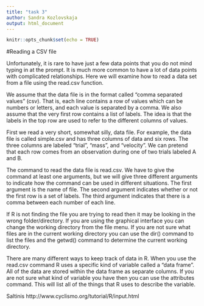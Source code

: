 ```yaml
---
title: "task 3"
author: Sandra Kozlovskaja
output: html_document
---
```


```r
knitr::opts_chunk$set(echo = TRUE)
```

#Reading a CSV file

Unfortunately, it is rare to have just a few data points that you do not mind 
typing in at the prompt. It is much more common to have a lot of data points with 
complicated relationships. Here we will examine how to read a data set from a file 
using the read.csv function.

We assume that the data file is in the format called "comma separated values" (csv).
That is, each line contains a row of values which can be numbers or letters, and 
each value is separated by a comma. We also assume that the very first row contains
a list of labels. The idea is that the labels in the top row are used to refer to
the different columns of values.

First we read a very short, somewhat silly, data file. For example, the data file 
is called simple.csv and has three columns of data and six rows. The three columns are
labeled "trial", "mass", and "velocity". We can pretend that each row comes from 
an observation during one of two trials labeled A and B.

The command to read the data file is read.csv. We have to give the command at 
least one arguments, but we will give three different arguments to indicate how 
the command can be used in different situations. The first argument is the name 
of file. The second argument indicates whether or not the first row is a set of 
labels. The third argument indicates that there is a comma between each number 
of each line. 

If R is not finding the file you are trying to read then it may be looking in 
the wrong folder/directory. If you are using the graphical interface you can
change the working directory from the file menu. If you are not sure what files 
are in the current working directory you can use the dir() command to list the 
files and the getwd() command to determine the current working directory.

There are many different ways to keep track of data in R. When you use the 
read.csv command R uses a specific kind of variable called a "data frame". 
All of the data are stored within the data frame as separate columns. If 
you are not sure what kind of variable you have then you can use the 
attributes command. This will list all of the things that R uses to 
describe the variable.



Saltinis http://www.cyclismo.org/tutorial/R/input.html
